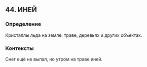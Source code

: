 ## 44. ИНЕЙ
### Определение
Кристаллы льда на земле. траве, деревьях и других объектах.

### Контексты
Снег ещё не выпал, но утром на траве иней.

